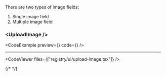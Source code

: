 
There are two types of image fields:

1. Single image field
2. Multiple image field

### \<UploadImage />

<CodeExample
  preview={<UploadImageExample />}
  code={<FileContent pathFile="example/upload-image.tsx" title="Single image field" />}
/>

---

<CodeViewer files={["registry/ui/upload-image.tsx"]} />


{/* <File pathFile="my-components/image-field/single-image.tsx" title="Single image field" /> */}
